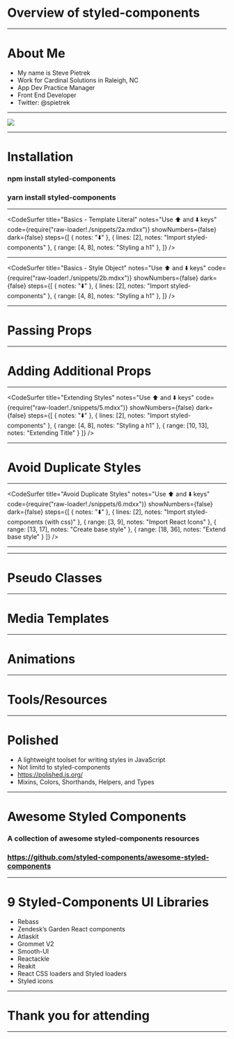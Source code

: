 
# Overview of styled-components

---

# About Me

* My name is Steve Pietrek
* Work for Cardinal Solutions in Raleigh, NC
* App Dev Practice Manager
* Front End Developer
* Twitter: @spietrek

---

<Image src="images/styled-components-evolution.png" size="50% 50%"/>

---


# Installation

### npm install styled-components
### yarn install styled-components

---

<CodeSurfer
  title="Basics - Template Literal"
  notes="Use ⬆️ and ⬇️ keys"
  code={require("raw-loader!./snippets/2a.mdxx")}
  showNumbers={false}
  dark={false}
  steps={[
    { notes: "⬇️" },
    { lines: [2], notes: "Import styled-components" },
    { range: [4, 8], notes: "Styling a h1" },
  ]}
/>

---

<CodeSurfer
  title="Basics - Style Object"
  notes="Use ⬆️ and ⬇️ keys"
  code={require("raw-loader!./snippets/2b.mdxx")}
  showNumbers={false}
  dark={false}
  steps={[
    { notes: "⬇️" },
    { lines: [2], notes: "Import styled-components" },
    { range: [4, 8], notes: "Styling a h1" },
  ]}
/>

---

# Passing Props

---

# Adding Additional Props

---

<CodeSurfer
  title="Extending Styles"
  notes="Use ⬆️ and ⬇️ keys"
  code={require("raw-loader!./snippets/5.mdxx")}
  showNumbers={false}
  dark={false}
  steps={[
    { notes: "⬇️" },
    { lines: [2], notes: "Import styled-components" },
    { range: [4, 8], notes: "Styling a h1" },
    { range: [10, 13], notes: "Extending Title" }
  ]}
/>

---

# Avoid Duplicate Styles

<Demo6 />

---

<CodeSurfer
  title="Avoid Duplicate Styles"
  notes="Use ⬆️ and ⬇️ keys"
  code={require("raw-loader!./snippets/6.mdxx")}
  showNumbers={false}
  dark={false}
  steps={[
    { notes: "⬇️" },
    { lines: [2], notes: "Import styled-components (with css)" },
    { range: [3, 9], notes: "Import React Icons" },
    { range: [13, 17], notes: "Create base style" },
    { range: [18, 36], notes: "Extend base style" }
  ]}
/>

---

<Demo1 />

---

# Pseudo Classes

---

# Media Templates

---

# Animations

---

# Tools/Resources

---

# Polished

* A lightweight toolset for writing styles in JavaScript
* Not limitd to styled-components
* https://polished.js.org/
* Mixins, Colors, Shorthands, Helpers, and Types

---

# Awesome Styled Components

### A collection of awesome styled-components resources
### https://github.com/styled-components/awesome-styled-components

---

# 9 Styled-Components UI Libraries

* Rebass
* Zendesk’s Garden React components
* Atlaskit
* Grommet V2
* Smooth-UI
* Reactackle
* Reakit
* React CSS loaders and Styled loaders
* Styled icons

---

# Thank you for attending

---